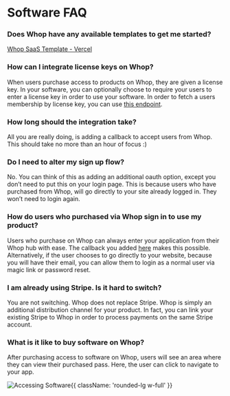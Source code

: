 

<HeroPattern />

<div className='lead'>

# Software FAQ

### Does Whop have any available templates to get me started?

[Whop SaaS Template - Vercel](https://vercel.com/templates/next.js/whop-template)

### How can I integrate license keys on Whop?

When users purchase access to products on Whop, they are given a license key. In your software, you can optionally choose to require your users to enter a license key in order to use your software. In order to fetch a users membership by license key, you can use [this endpoint](https://dev.whop.com/reference/retrieve_membership).

### How long should the integration take?

All you are really doing, is adding a callback to accept users from Whop. This should take no more than an hour of focus :)

### Do I need to alter my sign up flow?

No. You can think of this as adding an additional oauth option, except you don’t need to put this on your login page. This is because users who have purchased from Whop, will go directly to your site already logged in. They won’t need to login again.

### How do users who purchased via Whop sign in to use my product?

Users who purchase on Whop can always enter your application from their Whop hub with ease. The callback you added [here](/software-intro#integration-process) makes this possible. Alternatively, if the user chooses to go directly to your website, because you will have their email, you can allow them to login as a normal user via magic link or password reset.

### I am already using Stripe. Is it hard to switch?

You are not switching. Whop does not replace Stripe. Whop is simply an additional distribution channel for your product. In fact, you can link your existing Stripe to Whop in order to process payments on the same Stripe account.

### What is it like to buy software on Whop?

After purchasing access to software on Whop, users will see an area where they can view their purchased pass. Here, the user can click to navigate to your app.

![Accessing Software](https://i.imgur.com/sf1Ws0R.png){{ className: 'rounded-lg w-full' }}

</div>